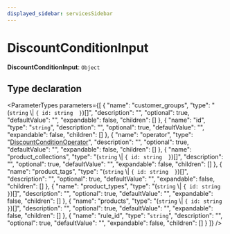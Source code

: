 ```yaml
---
displayed_sidebar: servicesSidebar
---
```



# DiscountConditionInput

 **DiscountConditionInput**: `Object`

## Type declaration

<ParameterTypes parameters={[
  {
    "name": "customer_groups",
    "type": "(`string` \\| ``{ id: string  }``)[]",
    "description": "",
    "optional": true,
    "defaultValue": "",
    "expandable": false,
    "children": []
  },
  {
    "name": "id",
    "type": "`string`",
    "description": "",
    "optional": true,
    "defaultValue": "",
    "expandable": false,
    "children": []
  },
  {
    "name": "operator",
    "type": "[DiscountConditionOperator](../enums/services.DiscountConditionOperator.mdx)",
    "description": "",
    "optional": true,
    "defaultValue": "",
    "expandable": false,
    "children": []
  },
  {
    "name": "product_collections",
    "type": "(`string` \\| ``{ id: string  }``)[]",
    "description": "",
    "optional": true,
    "defaultValue": "",
    "expandable": false,
    "children": []
  },
  {
    "name": "product_tags",
    "type": "(`string` \\| ``{ id: string  }``)[]",
    "description": "",
    "optional": true,
    "defaultValue": "",
    "expandable": false,
    "children": []
  },
  {
    "name": "product_types",
    "type": "(`string` \\| ``{ id: string  }``)[]",
    "description": "",
    "optional": true,
    "defaultValue": "",
    "expandable": false,
    "children": []
  },
  {
    "name": "products",
    "type": "(`string` \\| ``{ id: string  }``)[]",
    "description": "",
    "optional": true,
    "defaultValue": "",
    "expandable": false,
    "children": []
  },
  {
    "name": "rule_id",
    "type": "`string`",
    "description": "",
    "optional": true,
    "defaultValue": "",
    "expandable": false,
    "children": []
  }
]} />
